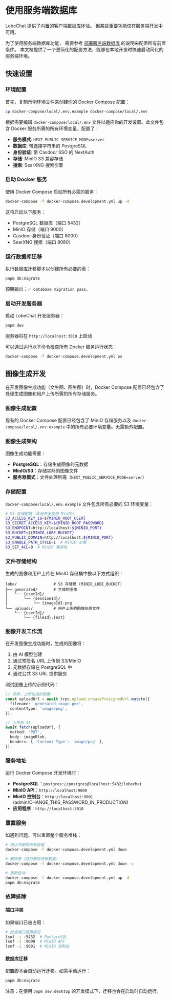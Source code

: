 # 使用服务端数据库

LobeChat 提供了内置的客户端数据库体验。
但某些重要功能仅在服务端开发中可用。

为了使用服务端数据库功能，
需要参考 [部署服务端数据库](https://lobehub.com/docs/self-hosting/server-database) 的说明来配置所有前置条件。
本文档提供了一个更简化的配置方法，能够在本地开发时快速启动简化的服务端环境。

## 快速设置

### 环境配置

首先，复制示例环境文件来创建你的 Docker Compose 配置：

```bash
cp docker-compose/local/.env.example docker-compose/local/.env
```

根据需要编辑 `docker-compose/local/.env` 文件以适应你的开发设置。此文件包含 Docker 服务所需的所有环境变量，配置了：

- **服务模式**: `NEXT_PUBLIC_SERVICE_MODE=server`
- **数据库**: 带连接字符串的 PostgreSQL
- **身份验证**: 带 Casdoor SSO 的 NextAuth
- **存储**: MinIO S3 兼容存储
- **搜索**: SearXNG 搜索引擎

### 启动 Docker 服务

使用 Docker Compose 启动所有必需的服务：

```bash
docker-compose -f docker-compose.development.yml up -d
```

这将启动以下服务：

- PostgreSQL 数据库（端口 5432）
- MinIO 存储（端口 9000）
- Casdoor 身份验证（端口 8000）
- SearXNG 搜索（端口 8080）

### 运行数据库迁移

执行数据库迁移脚本以创建所有必要的表：

```bash
pnpm db:migrate
```

预期输出：`✅ database migration pass.`

### 启动开发服务器

启动 LobeChat 开发服务器：

```bash
pnpm dev
```

服务器将在 `http://localhost:3010` 上启动

可以通过运行以下命令检查所有 Docker 服务运行状态：

```bash
docker-compose -f docker-compose.development.yml ps
```

## 图像生成开发

在开发图像生成功能（文生图、图生图）时，Docker Compose 配置已经包含了处理生成图像和用户上传所需的所有存储服务。

### 图像生成配置

现有的 Docker Compose 配置已经包含了 MinIO 存储服务以及 `docker-compose/local/.env.example` 中的所有必要环境变量。无需额外配置。

### 图像生成架构

图像生成功能需要：

- **PostgreSQL**：存储生成图像的元数据
- **MinIO/S3**：存储实际的图像文件
- **服务器模式**：文件处理所需（`NEXT_PUBLIC_SERVICE_MODE=server`）

### 存储配置

`docker-compose/local/.env.example` 文件包含所有必要的 S3 环境变量：

```bash
# S3 存储配置（本地开发使用 MinIO）
S3_ACCESS_KEY_ID=${MINIO_ROOT_USER}
S3_SECRET_ACCESS_KEY=${MINIO_ROOT_PASSWORD}
S3_ENDPOINT=http://localhost:${MINIO_PORT}
S3_BUCKET=${MINIO_LOBE_BUCKET}
S3_PUBLIC_DOMAIN=http://localhost:${MINIO_PORT}
S3_ENABLE_PATH_STYLE=1  # MinIO 必需
S3_SET_ACL=0  # MinIO 兼容性
```

### 文件存储结构

生成的图像和用户上传在 MinIO 存储桶中按以下方式组织：

```
lobe/                # S3 存储桶 (MINIO_LOBE_BUCKET)
├── generated/       # 生成的图像
│   └── {userId}/
│       └── {sessionId}/
│           └── {imageId}.png
└── uploads/         # 用户上传的图像处理文件
    └── {userId}/
        └── {fileId}.{ext}
```

### 图像开发工作流

在开发图像生成功能时，生成的图像将：

1. 由 AI 模型创建
2. 通过预签名 URL 上传到 S3/MinIO
3. 元数据存储在 PostgreSQL 中
4. 通过公共 S3 URL 提供服务

测试图像上传的示例代码：

```typescript
// 示例：上传生成的图像
const uploadUrl = await trpc.upload.createPresignedUrl.mutate({
  filename: 'generated-image.png',
  contentType: 'image/png',
});

// 上传到 S3
await fetch(uploadUrl, {
  method: 'PUT',
  body: imageBlob,
  headers: { 'Content-Type': 'image/png' },
});
```


### 服务地址

运行 Docker Compose 开发环境时：

- **PostgreSQL**：`postgres://postgres@localhost:5432/lobechat`
- **MinIO API**：`http://localhost:9000`
- **MinIO 控制台**：`http://localhost:9001` (admin/CHANGE_THIS_PASSWORD_IN_PRODUCTION)
- **应用程序**：`http://localhost:3010`

### 重置服务

如遇到问题，可以重置整个服务堆栈：

```bash
# 停止并删除所有容器
docker-compose -f docker-compose.development.yml down

# 删除卷（这将删除所有数据）
docker-compose -f docker-compose.development.yml down -v

# 重新启动
docker-compose -f docker-compose.development.yml up -d
pnpm db:migrate
```


### 故障排除

#### 端口冲突

如果端口已被占用：

```bash
# 检查端口使用情况
lsof -i :5432  # PostgreSQL
lsof -i :9000  # MinIO API
lsof -i :9001  # MinIO 控制台
```

#### 数据库迁移

配置脚本会自动运行迁移。如需手动运行：

```bash
pnpm db:migrate
```

注意：在使用 `pnpm dev:desktop` 的开发模式下，迁移也会在启动时自动运行。
